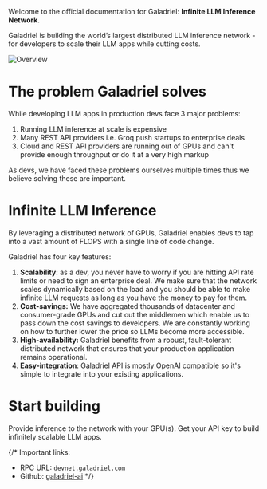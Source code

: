 Welcome to the official documentation for Galadriel: **Infinite LLM Inference Network**.

Galadriel is building the world’s largest distributed LLM inference network - for developers to scale their LLM apps while cutting costs. 

<img title="Overvieww" alt="Overview" src="overview.png">

# The problem Galadriel solves

While developing LLM apps in production devs face 3 major problems:

1. Running LLM inference at scale is expensive
2. Many REST API providers i.e. Groq push startups to enterprise deals
3. Cloud and REST API providers are running out of GPUs and can't provide enough throughput or do it at a very high markup

As devs, we have faced these problems ourselves multiple times thus we believe solving these are important.

# Infinite LLM Inference

By leveraging a distributed network of GPUs, Galadriel enables devs to tap into a vast amount of FLOPS with a single line of code change. 

Galadriel has four key features:

1. **Scalability**: as a dev, you never have to worry if you are hitting API rate limits or need to sign an enterprise deal. We make sure that the network scales dynamically based on the load and you should be able to make infinite LLM requests as long as you have the money to pay for them.
2. **Cost-savings:** We have aggregated thousands of datacenter and consumer-grade GPUs and cut out the middlemen which enable us to pass down the cost savings to developers. We are constantly working on how to further lower the price so LLMs become more accessible.
3. **High-availability:** Galadriel benefits from a robust, fault-tolerant distributed network that ensures that your production application remains operational. 
4. **Easy-integration**: Galadriel API is mostly OpenAI compatible so it's simple to integrate into your existing applications. 

# Start building

<CardGroup cols={2}>
  <Card title="Run a node" href="/nodes/requirements" icon="bolt">
    Provide inference to the network with your GPU(s).
  </Card>
  <Card title="Start building with API" href="" icon="sitemap">
    Get your API key to build infinitely scalable LLM apps.
  </Card>
</CardGroup>

{/* Important links:
* RPC URL: `devnet.galadriel.com`
* Github: [galadriel-ai](https://github.com/galadriel-ai) */}